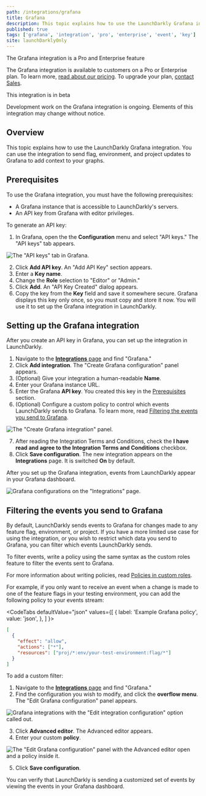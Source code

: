 ```yaml
---
path: /integrations/grafana
title: Grafana
description: This topic explains how to use the LaunchDarkly Grafana integration. You can use the integration to send flag, environment, and project updates to Grafana to add context to your graphs.
published: true
tags: ['grafana', 'integration', 'pro', 'enterprise', 'event', 'key']
site: launchDarklyOnly
---
```


<Callout intent="primary">
<CalloutTitle>The Grafana integration is a Pro and Enterprise feature</CalloutTitle>
<CalloutDescription>

The Grafana integration is available to customers on a Pro or Enterprise plan. To learn more, [read about our pricing](https://launchdarkly.com/pricing/). To upgrade your plan, [contact Sales](https://launchdarkly.com/contact-sales/).

</CalloutDescription>
</Callout>

<Callout intent="info">
<CalloutTitle>This integration is in beta</CalloutTitle>
<CalloutDescription>

Development work on the Grafana integration is ongoing. Elements of this integration may change without notice.

</CalloutDescription>
</Callout>

## Overview

This topic explains how to use the LaunchDarkly Grafana integration. You can use the integration to send flag, environment, and project updates to Grafana to add context to your graphs.

## Prerequisites

To use the Grafana integration, you must have the following prerequisites:

- A Grafana instance that is accessible to LaunchDarkly's servers.
- An API key from Grafana with editor privileges.

To generate an API key:

1. In Grafana, open the the **Configuration** menu and select "API keys." The "API keys" tab appears.

![The "API keys" tab in Grafana.](grafana-api-tab.png)

2. Click **Add API key**. An "Add API Key" section appears.
3. Enter a **Key name**.
4. Change the **Role** selection to "Editor" or "Admin."
5. Click **Add**. An "API Key Created" dialog appears.
6. Copy the key from the **Key** field and save it somewhere secure. Grafana displays this key only once, so you must copy and store it now. You will use it to set up the Grafana integration in LaunchDarkly.

## Setting up the Grafana integration

After you create an API key in Grafana, you can set up the integration in LaunchDarkly.

1. Navigate to the [**Integrations** page](https://app.launchdarkly.com/default/integrations) and find "Grafana."
2. Click **Add integration**. The "Create Grafana configuration" panel appears.
3. (Optional) Give your integration a human-readable **Name**.
4. Enter your Grafana instance URL.
4. Enter the Grafana **API key**. You created this key in the [Prerequisites](#prerequisites) section.
6. (Optional) Configure a custom policy to control which events LaunchDarkly sends to Grafana. To learn more, read [Filtering the events you send to Grafana](#filtering-the-events-you-send-to-grafana).

![The "Create Grafana integration" panel.](grafana-config.png)

7. After reading the Integration Terms and Conditions, check the **I have read and agree to the Integration Terms and Conditions** checkbox.
8. Click **Save configuration**. The new integration appears on the **Integrations** page. It is switched **On** by default.

After you set up the Grafana integration, events from LaunchDarkly appear in your Grafana dashboard.

![Grafana configurations on the "Integrations" page.](grafana-integration.png)

## Filtering the events you send to Grafana

By default, LaunchDarkly sends events to Grafana for changes made to any feature flag, environment, or project. If you have a more limited use case for using the integration, or you wish to restrict which data you send to Grafana, you can filter which events LaunchDarkly sends.

To filter events, write a policy using the same syntax as the custom roles feature to filter the events sent to Grafana.

For more information about writing policies, read [Policies in custom roles](/home/members/role-policies).

For example, if you only want to receive an event when a change is made to one of the feature flags in your testing environment, you can add the following policy to your events stream:

<CodeTabs
  defaultValue="json"
  values={[
    { label: 'Example Grafana policy', value: 'json', },
  ]
}>

<CodeTabItem value="json">

```json
[
  {
    "effect": "allow",
    "actions": ["*"],
    "resources": ["proj/*:env/your-test-environment:flag/*"]
  }
]
```

</CodeTabItem>
</CodeTabs>

To add a custom filter:

1. Navigate to the [**Integrations** page](https://app.launchdarkly.com/default/integrations) and find "Grafana."
2. Find the configuration you wish to modify, and click the **overflow menu**. The "Edit Grafana configuration" panel appears.

![Grafana integrations with the "Edit integration configuration" option called out.](grafana-edit-callout.png)

3. Click **Advanced editor**. The Advanced editor appears.
4. Enter your custom **policy**.

![The "Edit Grafana configuration" panel with the Advanced editor open and a policy inside it.](grafana-custom-policy.png)

5. Click **Save configuration**.

You can verify that LaunchDarkly is sending a customized set of events by viewing the events in your Grafana dashboard.
